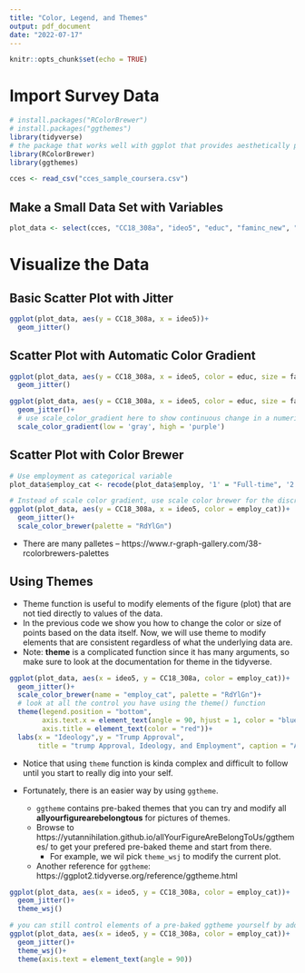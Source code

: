```yaml
---
title: "Color, Legend, and Themes"
output: pdf_document
date: "2022-07-17"
---
```


```r
knitr::opts_chunk$set(echo = TRUE)
```

# Import Survey Data

```r
# install.packages("RColorBrewer")
# install.packages("ggthemes")
library(tidyverse)
# the package that works well with ggplot that provides aesthetically pleasing color palettes
library(RColorBrewer) 
library(ggthemes)

cces <- read_csv("cces_sample_coursera.csv")
```

## Make a Small Data Set with Variables

```r
plot_data <- select(cces, "CC18_308a", "ideo5", "educ", "faminc_new", "employ") %>% drop_na()
```

# Visualize the Data
## Basic Scatter Plot with Jitter
```r
ggplot(plot_data, aes(y = CC18_308a, x = ideo5))+
  geom_jitter()
```

## Scatter Plot with Automatic Color Gradient
```r
ggplot(plot_data, aes(y = CC18_308a, x = ideo5, color = educ, size = faminc_new))+
  geom_jitter()

ggplot(plot_data, aes(y = CC18_308a, x = ideo5, color = educ, size = faminc_new))+
  geom_jitter()+
  # use scale_color_gradient here to show continuous change in a numeric variable
  scale_color_gradient(low = 'gray', high = 'purple')
```

## Scatter Plot with Color Brewer
```r
# Use employment as categorical variable 
plot_data$employ_cat <- recode(plot_data$employ, '1' = "Full-time", '2' = "Part-time", '3' = "Temp. Layoff", '4' = "Unemployed", '5' = "Retired", '6' = "Disabled", '7' = "Homemaker", '8' = "Student", '9' = "Other")

# Instead of scale color gradient, use scale color brewer for the discrete variable you have created
ggplot(plot_data, aes(y = CC18_308a, x = ideo5, color = employ_cat))+
  geom_jitter()+
  scale_color_brewer(palette = "RdYlGn")
```

- There are many palletes -- https://www.r-graph-gallery.com/38-rcolorbrewers-palettes

## Using Themes
- Theme function is useful to modify elements of the figure (plot) that are not tied directly to values of the data. 
- In the previous code we show you how to change the color or size of points based on the data itself. Now, we will use theme to modify elements that are consistent regardless of what the underlying data are.
- Note: __theme__ is a complicated function since it has many arguments, so make sure to look at the documentation for theme in the tidyverse. 
```r
ggplot(plot_data, aes(x = ideo5, y = CC18_308a, color = employ_cat))+
  geom_jitter()+
  scale_color_brewer(name = "employ_cat", palette = "RdYlGn")+
  # look at all the control you have using the theme() function
  theme(legend.position = "bottom", 
        axis.text.x = element_text(angle = 90, hjust = 1, color = "blue"), 
        axis.title = element_text(color = "red"))+
  labs(x = "Ideology",y = "Trump Approval", 
       title = "trump Approval, Ideology, and Employment", caption = "A caption might have a quick note about the figure or a sourcing")
```

- Notice that using `theme` function is kinda complex and difficult to follow until you start to really dig into your self.


- Fortunately, there is an easier way by using `ggtheme`.
  - `ggtheme` contains pre-baked themes that you can try and modify all __allyourfigurearebelongtous__ for pictures of themes.
  - Browse to https://yutannihilation.github.io/allYourFigureAreBelongToUs/ggthemes/ to get your prefered pre-baked theme and start from there.
    - For example, we wil pick `theme_wsj` to modify the current plot.
  - Another reference for `ggtheme`: https://ggplot2.tidyverse.org/reference/ggtheme.html
  
```r
ggplot(plot_data, aes(x = ideo5, y = CC18_308a, color = employ_cat))+
  geom_jitter()+
  theme_wsj()

# you can still control elements of a pre-baked ggtheme yourself by adding additional theme() functions
ggplot(plot_data, aes(x = ideo5, y = CC18_308a, color = employ_cat))+
  geom_jitter()+
  theme_wsj()+
  theme(axis.text = element_text(angle = 90))
```
